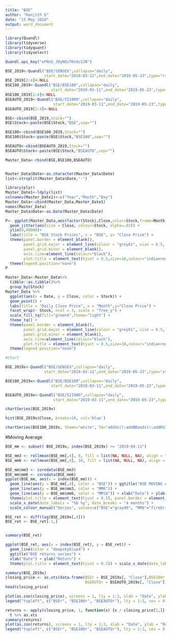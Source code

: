 ---
title: "BSE"
author: "Ranjith G"
date: "15 May 2019"
output: word_document
---
```{r}


library(Quandl)
library(tidyverse)
library(tidyquant)
library(tidyselect)

Quandl.api_key("eFNsb_JDyNQsTKnXc5JN")
```

```{r}
BSE_2019<-Quandl("BSE/SENSEX",collapse="daily",
                 start_date="2019-03-11",end_date="2019-05-23",type="raw")
BSE_2019[2:4]<-NULL
BSE100_2019<-Quandl("BSE/BSE100",collapse="daily",
                    start_date="2019-03-11",end_date="2019-05-23",type="raw")
BSE100_2019[2:4]<-NULL
BSEAUTO_2019<-Quandl("BSE/SI1900",collapse="daily",
                     start_date="2019-03-11",end_date="2019-05-23",type="raw")
BSEAUTO_2019[2:4]<-NULL

```

```{r}
BSE<-cbind(BSE_2019,Stock="")
BSE$Stock<-paste(BSE$Stock,"BSE",sep="")

BSE100<-cbind(BSE100_2019,Stock="")
BSE100$Stock<-paste(BSE$Stock,"BSE100",sep="")

BSEAUTO<-cbind(BSEAUTO_2019,Stock="")
BSEAUTO$Stock<-paste(BSE$Stock,"BSEAUTO",sep="")
```

```{r}
Master_Data<-rbind(BSE,BSE100,BSEAUTO)


Master_Data$Date<-as.character(Master_Data$Date)
list<-strsplit(Master_Data$Date,"-")

library(plyr)
Master_Date1<-ldply(list)
colnames(Master_Date1)<-c("Year","Month","Day")
Master_Data<-cbind(Master_Data,Master_Date1)
names(Master_Data)
Master_Data$Date<-as.Date(Master_Data$Date)
```

```{r}
P<- ggplot(Master_Data,aes(factor(Stock),Close,color=Stock,frame=Month)) +
  geom_jitter(aes(size = Close, colour=Stock, alpha=.02)) +
  ylim(0,40000)+
  labs(title = "BSE Stock Prices", x = "BSE", y= "Close Price") +
  theme(panel.border = element_blank(),
        panel.grid.major = element_line(colour = "grey61", size = 0.5, linetype = "dotted"),
        panel.grid.minor = element_blank(),
        axis.line=element_line(colour="black"),
        plot.title = element_text(hjust = 0.5,size=18,colour="indianred4"))+
  theme(legend.position="none")
P
```

```{r}
Master_Data<-Master_Data%>%
  tibble::as.tibble()%>%
  group_by(Stock)
Master_Data %>%
  ggplot(aes(x = Date, y = Close, color = Stock)) +
  geom_point() +
  labs(title = "Daily Close Price", x = "Month",y="Close Price") +
  facet_wrap(~ Stock, ncol = 3, scale = "free_y") +
  scale_fill_tq(fill="green4",theme="light") +
  theme_tq() +
  theme(panel.border = element_blank(),
        panel.grid.major = element_line(colour = "grey61", size = 0.5, linetype = "dotted"),
        panel.grid.minor = element_blank(),
        axis.line=element_line(colour="black"),
        plot.title = element_text(hjust = 0.5,size=18,colour="indianred4"))+
  theme(legend.position="none")
```

```{r}
#Chart

BSE_2019x<-Quandl("BSE/SENSEX",collapse="daily",
                 start_date="2019-03-11",end_date="2019-05-23",type="xts")

BSE100_2019x<-Quandl("BSE/BSE100",collapse="daily",
                    start_date="2019-03-11",end_date="2019-05-23",type="xts")

BSEAUTO_2019x<-Quandl("BSE/SI1900",collapse="daily",
                     start_date="2019-03-11",end_date="2019-05-23",type="xts")
```

```{r}
chartSeries(BSE_2019x)
```

```{r}
hist(BSE_2019x$Close, breaks=10, col='blue')
```

```{r}
chartSeries(BSE100_2019x, theme="white", TA="addVo();addBBands();addRSI()")
```

#Moving Average
```{r}
BSE_mm <- subset( BSE_2019x, index(BSE_2019x) >= "2019-04-11")

BSE_mm3 <- rollmean(BSE_mm[,4], 6, fill = list(NA, NULL, NA), align = "right")
BSE_mm6 <- rollmean(BSE_mm[,4], 10, fill = list(NA, NULL, NA), align = "right")

BSE_mm$mm3 <- coredata(BSE_mm3)
BSE_mm$mm6 <- coredata(BSE_mm6)
ggplot(BSE_mm, aes(x = index(BSE_mm))) +
  geom_line(aes(y = BSE_mm[,4], color = "BSE")) + ggtitle("BSE MOVING AVERAGE") +
  geom_line(aes(y = BSE_mm$mm3, color = "MM6")) +
  geom_line(aes(y = BSE_mm$mm6, color = "MM10")) + xlab("Date") + ylab("Price") +
  theme(plot.title = element_text(hjust = 0.5), panel.border = element_blank()) +
  scale_x_date(date_labels = "%b %y", date_breaks = "4 months") +
  scale_colour_manual("Series", values=c("BSE"="gray40", "MM6"="firebrick4", "MM10"="darkcyan"))
```


```{r}
BSE_ret <- diff(log(BSE_2019x[,4]))
BSE_ret <- BSE_ret[-1,]


summary(BSE_ret)
```

```{r}

ggplot(BSE_ret, aes(x = index(BSE_ret), y = BSE_ret)) +
  geom_line(color = "deepskyblue4") +
  ggtitle("BSE returns series") +
  xlab("Date") + ylab("Return") +
  theme(plot.title = element_text(hjust = 0.5)) + scale_x_date(date_labels = "%b %y", date_breaks = "1 months")
```

```{r}
summary(BSE_2019x)
closing_price <- as.xts(data.frame(BSEr = BSE_2019x[, "Close"],BSE100r = BSE100_2019x[, "Close"], 
                                   BSEAUTOr = BSEAUTO_2019x[, "Close"]))
head(closing_price)
```

```{r}
plot(as.zoo(closing_price), screens = 1, lty = 1:3, xlab = "Date", ylab = "Closing Price")
legend("topleft", c("BSEr", "BSE100r", "BSEAUTOr"), lty = 1:3, cex = 0.5)
```

```{r}
returns <- apply(closing_price, 1, function(x) {x / closing_price[1,]}) %>% 
  t %>% as.xts
summary(returns)
plot(as.zoo(returns), screens = 1, lty = 1:3, xlab = "Date", ylab = "Return")
legend("topleft", c("BSEr", "BSE100r", "BSEAUTOr"), lty = 1:3, cex = 0.5)
```

